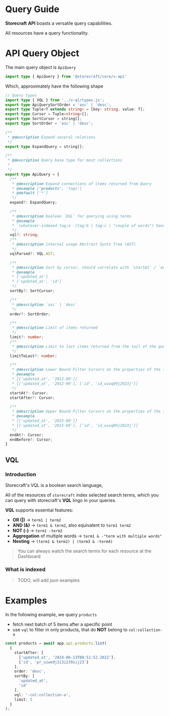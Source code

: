 # Query Guide

**Storecraft** **API** boasts a versatile query capabilities.

All resources have a query functionality.

# API Query Object

The main query object is `ApiQuery`

```ts
import type { ApiQuery } from '@storecraft/core/v-api'

```

Which, approximately have the following shape

```ts
// Query types
import type { VQL } from '../v-ql/types.js';
export type ApiQuerySortOrder = 'asc' | 'desc';
export type Tuple<T extends string> = [key: string, value: T];
export type Cursor = Tuple<string>[];
export type SortCursor = string[];
export type SortOrder = 'asc' | 'desc';

/** 
 * @description Expend several relations 
 */
export type ExpandQuery = string[];

/**
 * @description Query base type for most collections
 * 
 */
export type ApiQuery = {
  /**
   * @description Expand connections of items returned from Query
   * @example ['products', 'tags']
   * @default ['*']
   */
  expand?: ExpandQuery;

  /**
   * @description boolean `DSL` for querying using terms
   * @example 
   * `(whatever-indexed tag:a -(tag:b | tag:c | "couple of words") handle:product*)`
   */
  vql?: string;
  /**
   * @description internal usage Abstract Syntx Tree (AST)
   */
  vqlParsed?: VQL.AST;

  /**
   * @description Sort by cursor, should correlate with `startAt` / `endAt` cursors
   * @example 
   * ['updated_at']
   * ['updated_at', 'id']
   */
  sortBy?: SortCursor;

  /**
   * @description `asc` | `desc`
   */
  order?: SortOrder;

  /**
   * @description Limit of items returned
   */
  limit?: number;
  /**
   * @description Limit to last items returned from the tail of the query
   */
  limitToLast?: number;

  /**
   * @description Lower Bound Filter Cursors on the properties of the items
   * @example 
   * [['updated_at', '2012-09']]
   * [['updated_at', '2012-09'], ['id', 'id_wiwq09j2023j']]
   */
  startAt?: Cursor;
  startAfter?: Cursor;

  /**
   * @description Upper Bound Filter Cursors on the properties of the items
   * @example 
   * [['updated_at', '2015-09']]
   * [['updated_at', '2015-09'], ['id', 'id_wiwq09j2023j']]
   */
  endAt?: Cursor;
  endBefore?: Cursor;
}

```

## VQL

### Introduction
Storecraft's VQL is a boolean search language,

All of the resources of `storecraft` index selected search terms, which you can query with 
storecraft's **VQL** lingo in your queries.

**VQL** supports essential features:
- **OR (|)** -> `term1 | term2`
- **AND (&)** -> `term1 & term2`, also equivalent to `term1 term2`
- **NOT (-)** -> `term1 -term2`
- **Aggregation** of multiple words -> `term1 & -"term with multiple words"`
- **Nesting** -> `(term1 & term2) | (term3 & -term4)` 

> You can always watch the search terms for each resource at the Dashboard

### What is indexed
> TODO, will add json examples

# Examples

In the following example, we query `products`
- fetch next batch of 5 items after a specific point
- use `vql` to filter in only products, that do **NOT** belong to `col:collection-a`

```ts
const products = await app.api.products.list(
  {
    startAfter: [
      ['updated_at', '2024-06-13T08:51:52.202Z'],
      ['id', 'pr_uiwe9j2i3i239iij23']
    ],
    order: 'desc',
    sortBy: [
      'updated_at',
      'id'
    ],
    vql: '-col:collection-a',
    limit: 5
  }
);

```